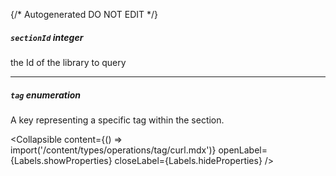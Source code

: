 {/* Autogenerated DO NOT EDIT  */}

##### `sectionId` _integer_
the Id of the library to query

---
##### `tag` _enumeration_
A key representing a specific tag within the section.

<Collapsible content={() => import('/content/types/operations/tag/curl.mdx')} openLabel={Labels.showProperties} closeLabel={Labels.hideProperties} />



